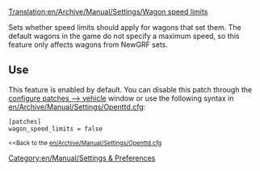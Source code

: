 [[Translation:en/Archive/Manual/Settings/Wagon speed limits]]


Sets whether speed limits should apply for wagons that set them. The default wagons in the game do not specify a maximum speed, so this feature only affects wagons from NewGRF sets.

== Use ==

This feature is enabled by default. You can disable this patch through the [[en/Archive/Manual/Settings/Advanced Settings/Vehicles#enable-wagon-speed-limits|configure patches --> vehicle]] window or use the following syntax in [[en/Archive/Manual/Settings/Openttd.cfg]]:

 [patches]
 wagon_speed_limits = false
<small><<Back to the [[en/Archive/Manual/Settings/Openttd.cfg]]</small>
[[Category:en/Manual/Settings & Preferences]]